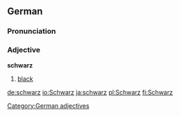 ==German==
===Pronunciation===
{{IPA|[ʃvaʁts]}}
===Adjective===
'''schwarz'''

#[[black]]

[[Category:German adjectives]]

[[de:schwarz]]
[[io:Schwarz]]
[[ja:schwarz]]
[[pl:Schwarz]]
[[fi:Schwarz]]